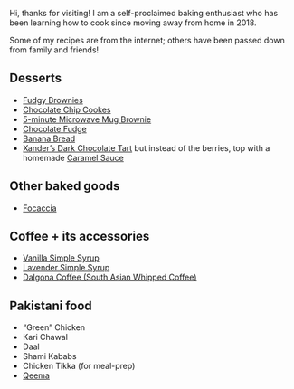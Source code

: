 
Hi, thanks for visiting! I am a self-proclaimed baking enthusiast who has been learning how to cook since moving away from home in 2018. 

Some of my recipes are from the internet; others have been passed down from family and friends! 

## Desserts

* [Fudgy Brownies](desserts/brownies.html)
* [Chocolate Chip Cookes](desserts/choc_chip_cookies.html)
* [5-minute Microwave Mug Brownie](desserts/mug_brownie.html)
* [Chocolate Fudge](desserts/fudge.html)
* [Banana Bread](https://sallysbakingaddiction.com/best-banana-bread-recipe/)
* [Xander's Dark Chocolate Tart](https://www.joyousapron.com/no-bake-chocolate-tart/#recipe) but instead of the berries, top with a homemade [Caramel Sauce](https://sallysbakingaddiction.com/homemade-salted-caramel-recipe/)

## Other baked goods

* [Focaccia](https://www.youtube.com/shorts/bmO6CIOrDEU?si=4mHCY9K-x_3Hv9xy)

## Coffee + its accessories 

* [Vanilla Simple Syrup](coffee-accessories/vanilla_simple_syrup.html)
* [Lavender Simple Syrup](https://www.thespruceeats.com/diy-lavender-simple-syrup-760293)
* [Dalgona Coffee (South Asian Whipped Coffee)](coffee-accessories/dalgona_coffee.html)

## Pakistani food

* "Green" Chicken
* Kari Chawal
* Daal
* Shami Kababs
* Chicken Tikka (for meal-prep)
* [Qeema](pakistani-food/qeema.html)
